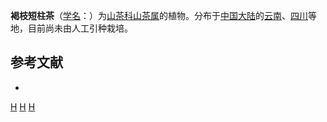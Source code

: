 {{Speciesbox 
| taxon = Camellia phaeoclada
| authority =  Chang Tax
}}

'''褐枝短柱茶'''（[[学名|学名]]：{{lang|la|''Camellia phaeoclada''}}）为[[山茶科|山茶科]][[山茶属|山茶属]]的植物。分布于[[中国大陆|中国大陆]]的[[云南|云南]]、[[四川|四川]]等地，目前尚未由人工引种栽培。

== 参考文献 ==
<div class="references-small">
* {{cite web| url =http://www.bioinfo.cn/db05/KmzwSpecies.php?action=view&id=28865| title =褐枝短柱茶| work =《中国高等植物数据库全库》| publisher =中国科学院微生物研究所| author =昆明植物研究所| accessdate =2009-02-26| deadurl =yes| archiveurl =https://web.archive.org/web/20160305000233/http://www.bioinfo.cn/db05/KmzwSpecies.php?action=view&id=28865| archivedate =2016-03-05| df =}}
</div>
{{Taxonbar|from=Q15232667}}

[[Category:山茶属|H]]
[[Category:云南植物|H]]
[[Category:四川植物|H]]


{{植物小作品}}